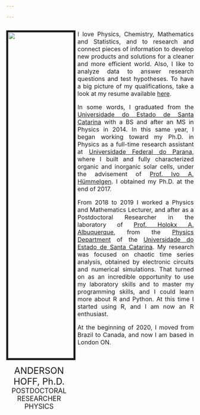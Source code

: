 ```yaml
---

---
```


<link rel="stylesheet" href="styles.css" type="text/css">

:::: {style="display: grid; grid-template-columns: 35% 3% 62%; grid-column-gap: 0px;"}

::: {}
<img src="images/foto_AndersonH.jpg" style="width:100%; border:5px solid; margin-right: 20px" align="center">  

<center><font size = "5"> 
ANDERSON HOFF, Ph.D.  
</font>
<font size = "4">
POSTDOCTORAL RESEARCHER  
PHYSICS
</font></center>
:::

::: {}

::: 

::: {}
<style>
body {
text-align: justify}
</style>
 <font size="3"> I love Physics, Chemistry, Mathematics and Statistics, and to research and connect pieces of information to develop new products and solutions for a cleaner and more efficient world. Also, I like to analyze data to answer research questions and test hypotheses. To have a big picture of my qualifications, take a look at my resume available [here](files/AndersonHoff_resume.pdf).  

In some words, I graduated from the [Universidade do Estado de Santa Catarina](https://www.udesc.br/cct/ppgf) with a BS and after an MS in Physics in 2014. In this same year, I began working toward my Ph.D. in Physics as a full-time research assistant at [Universidade Federal do Parana](http://fisica.ufpr.br/pagina_ppgf_english/), where I built and fully characterized organic and inorganic solar cells, under the advisement of [Prof. Ivo A. Hümmelgen](http://fisica.ufpr.br/pagina_ppgf_english/info_ivo.html). I obtained my Ph.D. at the end of 2017.

From 2018 to 2019 I worked a Physics and Mathematics Lecturer, and after as a Postdoctoral Researcher in the laboratory of [Prof. Holokx A. Albuquerque](https://www.udesc.br/professor/holokx.albuquerque), from the [Physics Department](https://www.udesc.br/cct/departamentos/fisica) of the [Universidade do Estado de Santa Catarina](https://www.udesc.br/international). My research was focused on chaotic time series analysis, obtained by electronic circuits and numerical simulations. That turned on as an incredible opportunity to use my laboratory skills and to master my programming skills, and I could learn more about R and Python. At this time I started using R, and I am now an R enthusiast.   
                                                                                                                                            
At the beginning of 2020, I moved from Brazil to Canada, and now I am based in London ON. </font>

:::

::::
